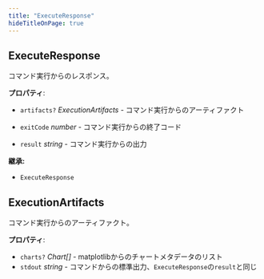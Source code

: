 ```yaml
---
title: "ExecuteResponse"
hideTitleOnPage: true
---
```



## ExecuteResponse

コマンド実行からのレスポンス。

**プロパティ**:

- `artifacts?` _ExecutionArtifacts_ - コマンド実行からのアーティファクト
- `exitCode` _number_ - コマンド実行からの終了コード

- `result` _string_ - コマンド実行からの出力

**継承:**

- `ExecuteResponse`

## ExecutionArtifacts

コマンド実行からのアーティファクト。

**プロパティ**:

- `charts?` _Chart\[\]_ - matplotlibからのチャートメタデータのリスト
- `stdout` _string_ - コマンドからの標準出力、`ExecuteResponse`の`result`と同じ

